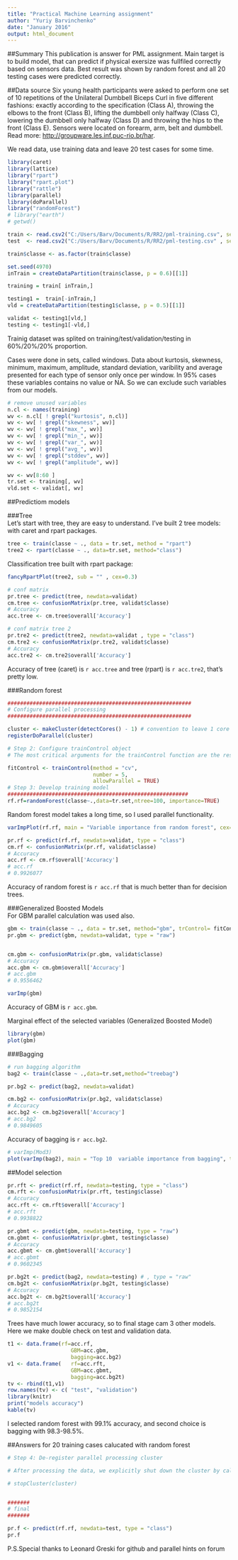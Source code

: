 ```yaml
---
title: "Practical Machine Learning assignment"
author: "Yuriy Barvinchenko"
date: "January 2016"
output: html_document
---
```


##Summary
This publication is answer for PML assignment. 
Main target is to build model, that can predict if physical exersize was fullfiled correctly based on sensors data.
Best result was shown by random forest and all 20 testing cases were predicted correctly.

##Data source
Six young health participants were asked to perform one set of 10 repetitions of the Unilateral Dumbbell Biceps Curl in five different fashions: exactly according to the specification (Class A), throwing the elbows to the front (Class B), lifting the dumbbell only halfway (Class C), lowering the dumbbell only halfway (Class D) and throwing the hips to the front (Class E).
Sensors were located on forearm, arm, belt and dumbbell.
Read more:  <http://groupware.les.inf.puc-rio.br/har>.

We read data, use training data and leave 20 test cases for some time.
```r
library(caret)
library(lattice)
library("rpart")
library("rpart.plot")
library("rattle")
library(parallel)
library(doParallel)
library("randomForest")
# library("earth")
# getwd()

train <- read.csv2("C:/Users/Barv/Documents/R/RR2/pml-training.csv", sep=",", dec=".")
test  <- read.csv2("C:/Users/Barv/Documents/R/RR2/pml-testing.csv" , sep=",", dec=".")

train$classe <- as.factor(train$classe)

set.seed(4970)
inTrain = createDataPartition(train$classe, p = 0.6)[[1]]

training = train[ inTrain,]

testing1 =  train[-inTrain,]
vld = createDataPartition(testing1$classe, p = 0.5)[[1]]

validat <- testing1[vld,]
testing <- testing1[-vld,]
```
Trainig dataset was splited on training/test/validation/testing in 60%/20%/20% proportion.

Cases were done in sets, called windows. Data about kurtosis, skewness, minimum, maximum, amplitude, standard deviation, varibility and average presented for each type of sensor only once per window. In 95% cases these variables contains no value or NA. 
So we can exclude such variables from our models.  
```r
# remove unused variables
n.cl <- names(training)
wv <- n.cl[ ! grepl("kurtosis", n.cl)]
wv <- wv[ ! grepl("skewness", wv)]
wv <- wv[ ! grepl("max_", wv)]
wv <- wv[ ! grepl("min_", wv)]
wv <- wv[ ! grepl("var_", wv)]
wv <- wv[ ! grepl("avg_", wv)]
wv <- wv[ ! grepl("stddev", wv)]
wv <- wv[ ! grepl("amplitude", wv)]

wv <- wv[8:60 ]
tr.set <- training[, wv]
vld.set <- validat[, wv]
```

##Predictiom models   

###Tree  
Let's start with tree, they are easy to understand.
I've built 2 tree models: with caret and rpart packages.
```r
tree <- train(classe ~ ., data = tr.set, method = "rpart")
tree2 <- rpart(classe ~ ., data=tr.set, method="class")
```


Classification tree built with rpart package:
```r
fancyRpartPlot(tree2, sub = "" , cex=0.3)
```

```r
# conf matrix
pr.tree <- predict(tree, newdata=validat) 
cm.tree <- confusionMatrix(pr.tree, validat$classe)
# Accuracy
acc.tree <- cm.tree$overall['Accuracy']

# conf matrix tree 2
pr.tre2 <- predict(tree2, newdata=validat , type = "class")
cm.tre2 <- confusionMatrix(pr.tre2, validat$classe)
# Accuracy
acc.tre2 <- cm.tre2$overall['Accuracy']
```

Accuracy of tree (caret) is `r acc.tree` and tree (rpart) is `r acc.tre2`, that's pretty low.

###Random forest
```r
##########################################################
# Configure parallel processing
##########################################################

cluster <- makeCluster(detectCores() - 1) # convention to leave 1 core for OS
registerDoParallel(cluster)

# Step 2: Configure trainControl object
# The most critical arguments for the trainControl function are the resampling metdhod method, the number that specifies the quantity of folds for k-fold cross-validation, and allowParallel which tells caret to use the cluster that we've registered in the previous step.

fitControl <- trainControl(method = "cv",
                           number = 5,
                           allowParallel = TRUE)
# Step 3: Develop training model
#########################################################
rf.rf=randomForest(classe~.,data=tr.set,ntree=100, importance=TRUE)
```

Random forest model takes a long time, so I used parallel functionality.
```r
varImpPlot(rf.rf, main = "Variable importance from random forest", cex=0.8)
```
  
```r
pr.rf <- predict(rf.rf, newdata=validat, type = "class")
cm.rf <- confusionMatrix(pr.rf, validat$classe)
# Accuracy
acc.rf <- cm.rf$overall['Accuracy']
# acc.rf
# 0.9926077 
```
Accuracy of random forest is `r acc.rf` that is much better than for decision trees.

###Generalized Boosted Models   
For GBM parallel calculation was used also.
```r
gbm <- train(classe ~ ., data = tr.set, method="gbm", trControl= fitControl, verbose=F) # , verbose=F - for silent
pr.gbm <- predict(gbm, newdata=validat, type = "raw")


cm.gbm <- confusionMatrix(pr.gbm, validat$classe)
# Accuracy
acc.gbm <- cm.gbm$overall['Accuracy']
# acc.gbm
# 0.9556462 

varImp(gbm)
```
Accuracy of GBM is `r acc.gbm`.

Marginal effect of the selected variables (Generalized Boosted Model)
```r
library(gbm)
plot(gbm)
```


###Bagging
```r
# run bagging algorithm
bag2 <- train(classe ~ .,data=tr.set,method="treebag")

pr.bg2 <- predict(bag2, newdata=validat)

cm.bg2 <- confusionMatrix(pr.bg2, validat$classe)
# Accuracy
acc.bg2 <- cm.bg2$overall['Accuracy']
# acc.bg2
# 0.9849605 
```
Accuracy of bagging is `r acc.bg2`.  

```r
# varImp(Mod3)
plot(varImp(bag2), main = "Top 10  variable importance from bagging", top = 10)
```

##Model selection
```r
pr.rft <- predict(rf.rf, newdata=testing, type = "class")
cm.rft <- confusionMatrix(pr.rft, testing$classe)
# Accuracy
acc.rft <- cm.rft$overall['Accuracy']
# acc.rft
# 0.9938822  

pr.gbmt <- predict(gbm, newdata=testing, type = "raw")
cm.gbmt <- confusionMatrix(pr.gbmt, testing$classe)
# Accuracy
acc.gbmt <- cm.gbmt$overall['Accuracy']
# acc.gbmt
# 0.9602345 

pr.bg2t <- predict(bag2, newdata=testing) # , type = "raw"
cm.bg2t <- confusionMatrix(pr.bg2t, testing$classe)
# Accuracy
acc.bg2t <- cm.bg2t$overall['Accuracy']
# acc.bg2t
# 0.9852154 

```
  
Trees have much lower accuracy, so to final stage cam 3 other models.
Here we make double check on test and validation data. 
```r
t1 <- data.frame(rf=acc.rf, 
                    GBM=acc.gbm,
                    bagging=acc.bg2)
v1 <- data.frame(   rf=acc.rft, 
                    GBM=acc.gbmt,
                    bagging=acc.bg2t)
tv <- rbind(t1,v1)
row.names(tv) <- c( "test", "validation")
library(knitr)
print("models accuracy")
kable(tv)
```

I selected random forest with 99.1% accuracy, and second choice is bagging with 98.3-98.5%.

##Answers for 20 training cases 
calucated with random forest
```r



# Step 4: De-register parallel processing cluster

# After processing the data, we explicitly shut down the cluster by calling the stopCluster() function.

# stopCluster(cluster)


#######
# final
#######

pr.f <- predict(rf.rf, newdata=test, type = "class")
pr.f
```

P.S.Special thanks to Leonard Greski for github and parallel hints on forum

